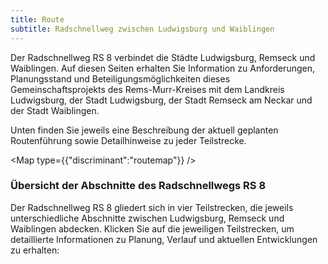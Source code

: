 ```yaml
---
title: Route
subtitle: Radschnellweg zwischen Ludwigsburg und Waiblingen
---
```

Der Radschnellweg RS 8 verbindet die Städte Ludwigsburg, Remseck und Waiblingen. Auf diesen Seiten erhalten Sie Information zu Anforderungen, Planungsstand und Beteiligungsmöglichkeiten dieses Gemeinschaftsprojekts des Rems-Murr-Kreises mit dem Landkreis Ludwigsburg, der Stadt Ludwigsburg, der Stadt Remseck am Neckar und der Stadt Waiblingen.

Unten finden Sie jeweils eine Beschreibung der aktuell geplanten Routenführung sowie Detailhinweise zu jeder Teilstrecke.

<Map type={{"discriminant":"routemap"}} />

### Übersicht der Abschnitte des Radschnellwegs RS 8

Der Radschnellweg RS 8 gliedert sich in vier Teilstrecken, die jeweils unterschiedliche Abschnitte zwischen Ludwigsburg, Remseck und Waiblingen abdecken. Klicken Sie auf die jeweiligen Teilstrecken, um detaillierte Informationen zu Planung, Verlauf und aktuellen Entwicklungen zu erhalten:
